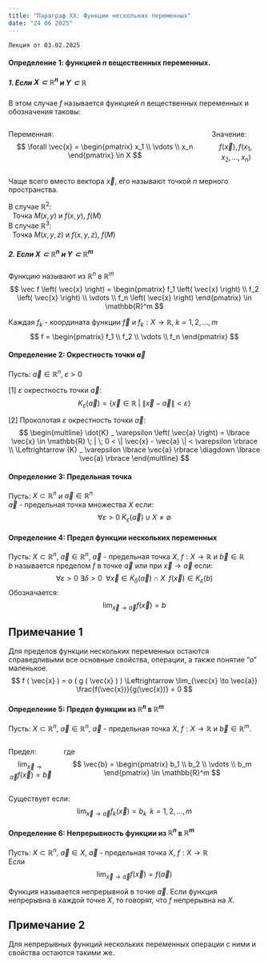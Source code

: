 ```yaml
---
title: "Параграф XX: Функции нескольких переменных"
date: "24 06 2025"
---
```

`Лекция от 03.02.2025`


#### Определение 1: функцией $n$ вещественных переменных.

##### 1. Если $X \subset \mathbb{R}^n$ и $Y \subset \mathbb{R}$
В этом случае $f$ называется функцией $n$ вещественных переменных и обозначения таковы:

::: {.columns}
::: {.column}
Переменная:
$$
\forall \vec{x} =
\begin{pmatrix}
x_1 \\
\vdots \\
x_n
\end{pmatrix}
\in X
$$
:::
::: {.column}
Значение:
$$
f \left( \vec{x} \right),f \left(  x_1, x_2, \dots , x_n  \right)
$$
:::
:::

Чаще всего вместо вектора $\vec{x}$, его называют точкой $n$ мерного пространства.

::: {layout-ncol="2"}
| В случае $\mathbb{R}^2$:
|	Точка $M \left( x,  y \right)$ и $f \left( x, y \right)$, $f \left( M \right)$

| В случае $\mathbb{R}^3$:
|	Точка $M \left( x, y, z \right)$ и $f \left( x, y, z \right)$, $f \left( M \right)$
:::

| 

##### 2. Если $X \subset \mathbb{R}^n$ и $Y \subset \mathbb{R}^m$

::: {layout-ncol="2"}
Функцию называют из $\mathbb{R}^n$ в $\mathbb{R}^m$	
$$
\vec f \left( \vec{x} \right) = 
\begin{pmatrix}
f_1 \left( \vec{x} \right) \\
f_2 \left( \vec{x} \right) \\
\vdots \\
f_n \left( \vec{x} \right) 
\end{pmatrix}
\in  \mathbb{R}^m
$$

Каждая $f_k$ - координата функции $\vec f$ и $f_k: X \to \mathbb{R}$, $k = 1, 2, \dots , m$
$$
f = 
\begin{pmatrix}
f_1 \\
f_2  \\
\vdots \\
f_n 
\end{pmatrix}
$$
:::

#### Определение 2: Окрестность точки $\vec{a}$
Пусть: $\vec{a} \in \mathbb{R}^n, \; \varepsilon > 0$

::: {layout-ncol="2"}
[1] $\varepsilon$ окрестность точки $\vec{a}$:	
$$
{K} _ \varepsilon \left( \vec{a} \right) = \lbrace \vec{x} \in \mathbb{R} \; | \; \| \vec{x} - \vec{a} \| < \varepsilon \rbrace
$$

[2] Проколотая $\varepsilon$ окрестность точки $\vec{a}$:	
$$
\begin{multline}
\dot{K} _ \varepsilon \left( \vec{a} \right) = \lbrace \vec{x} \in \mathbb{R} \; | \; 0 < \| \vec{x} - \vec{a} \| < \varepsilon \rbrace \\
\Leftrightarrow {K} _ \varepsilon  \lbrace \vec{a} \rbrace \diagdown \lbrace \vec{a} \rbrace
\end{multline}
$$
:::
	
#### Определение 3: Предельная точка
Пусть: $X \subset \mathbb{R}^n$ и $\vec{a} \in \mathbb{R}^n$\
$\vec{a}$ - предельная точка множества $X$ если: 
$$
\forall \varepsilon > 0 \; \dot{K}_\varepsilon \left( \vec{a} \right) \cup X \neq \emptyset
$$

	
#### Определение 4: Предел функции нескольких переменных
Пусть: $X \subset \mathbb{R}^n$, $\vec{a} \in \mathbb{R}^n$, $\vec{a}$ - предельная точка $X$, $f: X \to \mathbb{R}$ и $\vec{b} \in \mathbb{R}$\
$b$ называется пределом $f$ в точке $\vec{a}$ или при $\vec{x} \to \vec{a}$ если:
$$
\forall \varepsilon > 0  \; \exists \delta > 0 \; \; \forall \vec{x} \in \dot{K}_\delta \left( \vec{a} \right) \cap X \; \; f \left( \vec{x} \right) \in K_\varepsilon \left( b \right)
$$
Обозначается:
$$
\lim_{\vec{x} \to \vec{a}} f(\vec{x}) = b
$$

:::::: {.callout-note}
## Примечание 1
Для пределов функции нескольких переменных остаются справедливыми все основные свойства, операции, а также понятие “о” маленькое.	
$$
f ( \vec{x} ) = o ( g ( \vec{x} ) )
\Leftrightarrow
\lim_{\vec{x} \to \vec{a}} \frac{f(\vec{x})}{g(\vec{x})} = 0
$$
:::


#### Определение 5: Предел функции из $\mathbb{R}^n$ в $\mathbb{R}^m$
Пусть: $X \subset \mathbb{R}^n$, $\vec{a} \in \mathbb{R}^n$, $\vec{a}$ - предельная точка $X$, $f: X \to \mathbb{R}$ и $\vec{b} \in \mathbb{R}^m$.

::: {.columns}
::: {.column}
Предел:
$$
\lim_{\vec{x} \to \vec{a}} f(\vec{x}) = \vec{b}
$$
:::
::: {.column layout-valign="center"}
где 
$$
\vec{b} = 
\begin{pmatrix}
b_1 \\
b_2  \\
\vdots \\
b_m 
\end{pmatrix}
\in \mathbb{R}^m
$$
:::
:::

Существует если:	
$$
\lim_{\vec{x} \to \vec{a}} f_k(\vec{x}) = b_k
\;\;
k=1,2,...,m
$$
	
#### Определение 6: Непрерывность функции из $\mathbb{R}^n$ в $\mathbb{R}^m$
Пусть: $X \subset \mathbb{R}^n$, $\vec{a} \in X$, $\vec{a}$ - предельная точка $X$, $f: X \to \mathbb{R}$\
Если 
$$
\lim_{\vec{x} \to \vec{a}} f(\vec{x}) = f(\vec{a})
$$

Функция называется непрерывной в точке $\vec{a}$. Если функция непрерывна в каждой точке $X$, то говорят, что $f$ непрерывна на $X$.
	
:::::: {.callout-note}
## Примечание 2
Для непрерывных функций нескольких переменных операции с ними и свойства остаются такими же. 
:::
